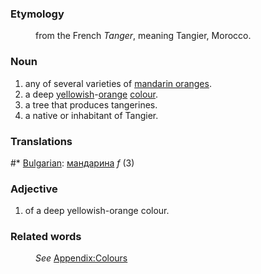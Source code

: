 ===Etymology===
:from the French ''Tanger'', meaning Tangier, Morocco.
===Noun===
#any of several varieties of [[mandarin orange]]s.
#a deep [[yellow]]ish-[[orange]] [[color|colour]].
#a tree that produces tangerines.
#a native or inhabitant of Tangier.

===Translations===
#* [[Bulgarian]]: [[мандарина]] ''f'' (3)

===Adjective===
#of a deep yellowish-orange colour.
===Related words===
:''See'' [[Wiktionary_Appendix:Colours|Appendix:Colours]]